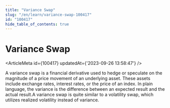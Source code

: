```yaml
---
title: "Variance Swap"
slug: "/en/learn/variance-swap-100417"
id: "100417"
hide_table_of_contents: true
---
```



# Variance Swap

<ArticleMeta id={100417} updatedAt={'2023-09-26 13:58:47'} />
<div className='border-solid border-b border-t-0 my-4 border-[var(--ifm-color-gray-300)]' />

A variance swap is a financial derivative used to hedge or speculate on the magnitude of a price movement of an underlying asset. These assets include exchange rates, interest rates, or the price of an index. In plain language, the variance is the difference between an expected result and the actual result.A variance swap is quite similar to a volatility swap, which utilizes realized volatility instead of variance.
